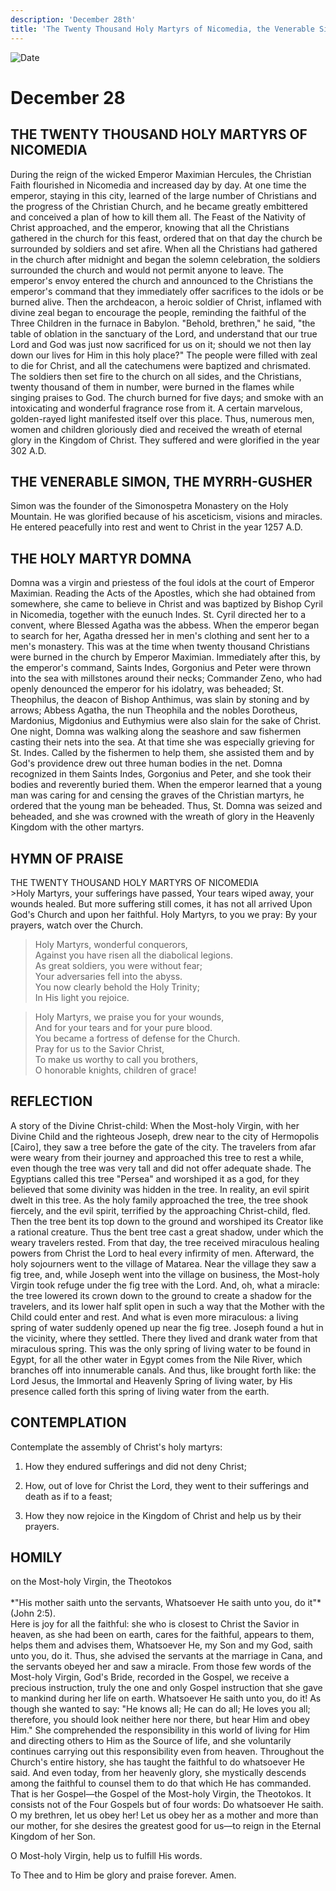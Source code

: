 ```yaml
---
description: 'December 28th'
title: 'The Twenty Thousand Holy Martyrs of Nicomedia, the Venerable Simon the Myrrh-Gusher, the Holy Martyr Domna'
---
```


<CustomPaginator />
<RunningHead />

<Image src="/title-imprint.png" height={68} width={50} alt="Date" className="title-imprint"/>

# <div id="date">December <Image className="four-dot" src="/four-dot.png" height={15} width={15} alt="" />28</div>

## THE TWENTY THOUSAND HOLY MARTYRS OF NICOMEDIA

During the reign of the wicked Emperor Maximian Hercules, the Christian Faith flourished in Nicomedia and increased day by day. At one time the emperor, staying in this city, learned of the large number of Christians and the progress of the Christian Church, and he became greatly embittered and conceived a plan of how to kill them all. The Feast of the Nativity of Christ approached, and the emperor, knowing that all the Christians gathered in the church for this feast, ordered that on that day the church be surrounded by soldiers and set afire. When all the Christians had gathered in the church after midnight and began the solemn celebration, the soldiers surrounded the church and would not permit anyone to leave. The emperor's envoy entered the church and announced to the Christians the emperor's command that they immediately offer sacrifices to the idols or be burned alive. Then the archdeacon, a heroic soldier of Christ, inflamed with divine zeal began to encourage the people, reminding the faithful of the Three Children in the furnace in Babylon. "Behold, brethren," he said, "the table of oblation in the sanctuary of the Lord, and understand that our true Lord and God was just now sacrificed for us on it; should we not then lay down our lives for Him in this holy place?" The people were filled with zeal to die for Christ, and all the catechumens were baptized and chrismated. The soldiers then set fire to the church on all sides, and the Christians, twenty thousand of them in number, were burned in the flames while singing praises to God. The church burned for five days; and smoke with an intoxicating and wonderful fragrance rose from it. A certain marvelous, golden-rayed light manifested itself over this place. Thus, numerous men, women and children gloriously died and received the wreath of eternal glory in the Kingdom of Christ. They suffered and were glorified in the year 302 A.D.

## THE VENERABLE SIMON, THE MYRRH-GUSHER

Simon was the founder of the Simonospetra Monastery on the Holy Mountain. He was glorified because of his asceticism, visions and miracles. He entered peacefully into rest and went to Christ in the year 1257 A.D.

## THE HOLY MARTYR DOMNA

Domna was a virgin and priestess of the foul idols at the court of Emperor Maximian. Reading the Acts of the Apostles, which she had obtained from somewhere, she came to believe in Christ and was baptized by Bishop Cyril in Nicomedia, together with the eunuch Indes. St. Cyril directed her to a convent, where Blessed Agatha was the abbess. When the emperor began to search for her, Agatha dressed her in men's clothing and sent her to a men's monastery. This was at the time when twenty thousand Christians were burned in the church by Emperor Maximian. Immediately after this, by the emperor's command, Saints Indes, Gorgonius and Peter were thrown into the sea with millstones around their necks; Commander Zeno, who had openly denounced the emperor for his idolatry, was beheaded; St. Theophilus, the deacon of Bishop Anthimus, was slain by stoning and by arrows; Abbess Agatha, the nun Theophila and the nobles Dorotheus, Mardonius, Migdonius and Euthymius were also slain for the sake of Christ. One night, Domna was walking along the seashore and saw fishermen casting their nets into the sea. At that time she was especially grieving for St. Indes. Called by the fishermen to help them, she assisted them and by God's providence drew out three human bodies in the net. Domna recognized in them Saints Indes, Gorgonius and Peter, and she took their bodies and reverently buried them. When the emperor learned that a young man was caring for and censing the graves of the Christian martyrs, he ordered that the young man be beheaded. Thus, St. Domna was seized and beheaded, and she was crowned with the wreath of glory in the Heavenly Kingdom with the other martyrs.


## HYMN OF PRAISE
<div style={{textAlign:'center', color:'crimson', fontWeight:'bold'}}>
THE TWENTY THOUSAND HOLY MARTYRS OF NICOMEDIA
</div>
>Holy Martyrs, your sufferings have passed,  
Your tears wiped away, your wounds healed.  
But more suffering still comes, it has not all arrived  
Upon God's Church and upon her faithful.  
Holy Martyrs, to you we pray:  
By your prayers, watch over the Church.  
  
>Holy Martyrs, wonderful conquerors,  
Against you have risen all the diabolical legions.  
As great soldiers, you were without fear;  
Your adversaries fell into the abyss.  
You now clearly behold the Holy Trinity;  
In His light you rejoice.  
  
>Holy Martyrs, we praise you for your wounds,  
And for your tears and for your pure blood.  
You became a fortress of defense for the Church.  
Pray for us to the Savior Christ,  
To make us worthy to call you brothers,  
O honorable knights, children of grace!  


## REFLECTION

A story of the Divine Christ-child: When the Most-holy Virgin, with her Divine Child and the righteous Joseph, drew near to the city of Hermopolis [Cairo], they saw a tree before the gate of the city. The travelers from afar were weary from their journey and approached this tree to rest a while, even though the tree was very tall and did not offer adequate shade. The Egyptians called this tree "Persea" and worshiped it as a god, for they believed that some divinity was hidden in the tree. In reality, an evil spirit dwelt in this tree. As the holy family approached the tree, the tree shook fiercely, and the evil spirit, terrified by the approaching Christ-child, fled. Then the tree bent its top down to the ground and worshiped its Creator like a rational creature. Thus the bent tree cast a great shadow, under which the weary travelers rested. From that day, the tree received miraculous healing powers from Christ the Lord to heal every infirmity of men. Afterward, the holy sojourners went to the village of Matarea. Near the village they saw a fig tree, and, while Joseph went into the village on business, the Most-holy Virgin took refuge under the fig tree with the Lord. And, oh, what a miracle: the tree lowered its crown down to the ground to create a shadow for the travelers, and its lower half split open in such a way that the Mother with the Child could enter and rest. And what is even more miraculous: a living spring of water suddenly opened up near the fig tree. Joseph found a hut in the vicinity, where they settled. There they lived and drank water from that miraculous spring. This was the only spring of living water to be found in Egypt, for all the other water in Egypt comes from the Nile River, which branches off into innumerable canals. And thus, like brought forth like: the Lord Jesus, the Immortal and Heavenly Spring of living water, by His presence called forth this spring of living water from the earth.


## CONTEMPLATION

Contemplate the assembly of Christ's holy martyrs:

1. How they endured sufferings and did not deny Christ;

2. How, out of love for Christ the Lord, they went to their sufferings and death as if to a feast;

3. How they now rejoice in the Kingdom of Christ and help us by their prayers.


## HOMILY
<div style={{textAlign:'center', color:'crimson', fontWeight:'bold'}}>
on the Most-holy Virgin, the Theotokos
</div>
<br />
<div style={{textAlign:'right'}}>
*"His mother saith unto the servants, Whatsoever He saith unto you, do it"* (John 2:5).
</div>
Here is joy for all the faithful: she who is closest to Christ the Savior in heaven, as she had been on earth, cares for the faithful, appears to them, helps them and advises them, Whatsoever He, my Son and my God, saith unto you, do it. Thus, she advised the servants at the marriage in Cana, and the servants obeyed her and saw a miracle. From those few words of the Most-holy Virgin, God's Bride, recorded in the Gospel, we receive a precious instruction, truly the one and only Gospel instruction that she gave to mankind during her life on earth. Whatsoever He saith unto you, do it! As though she wanted to say: "He knows all; He can do all; He loves you all; therefore, you should look neither here nor there, but hear Him and obey Him." She comprehended the responsibility in this world of living for Him and directing others to Him as the Source of life, and she voluntarily continues carrying out this responsibility even from heaven. Throughout the Church's entire history, she has taught the faithful to do whatsoever He said. And even today, from her heavenly glory, she mystically descends among the faithful to counsel them to do that which He has commanded. That is her Gospel—the Gospel of the Most-holy Virgin, the Theotokos. It consists not of the Four Gospels but of four words: Do whatsoever He saith. O my brethren, let us obey her! Let us obey her as a mother and more than our mother, for she desires the greatest good for us—to reign in the Eternal Kingdom of her Son.

O Most-holy Virgin, help us to fulfill His words.

To Thee and to Him be glory and praise forever. Amen.